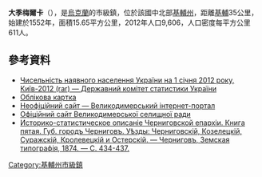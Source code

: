 {{No footnotes|time=2015-09-16T13:14:47+00:00}}
{{coord|50|35|34|N|30|54|37|E|scale:30000|display=title}}

'''大季梅爾卡'''（{{lang-uk|Велика Димерка}}），是[[烏克蘭|烏克蘭]]的市級鎮，位於該國中北部[[基輔州|基輔州]]，距離[[基輔|基輔]]35公里，始建於1552年，面積15.65平方公里，2012年人口9,606，人口密度每平方公里611人。

==參考資料==
*[https://web.archive.org/web/20150627002237/http://ukrstat.org/uk/druk/katalog/kat_u/2012/07_2012/zb_chnas_2011.rar Чисельність наявного населення України на 1 січня 2012 року, Київ-2012 (rar) — Державний комітет статистики України]
* [http://gska2.rada.gov.ua/pls/z7502/A005?rdat1=30.06.2008&rf7571=15334 Облікова картка]{{dead link|date=2017年12月 |bot=InternetArchiveBot |fix-attempted=yes }}
* [http://veldym.ucoz.ua Неофіційний сайт — Великодимерський інтернет-портал] {{Wayback|url=http://veldym.ucoz.ua/ |date=20200809055058 }}
* [https://web.archive.org/web/20140118145310/http://vdymerka.org.ua/ Офіційний сайт Великодимерської селищної ради]
* [https://drive.google.com/file/d/0B9EyeQe6VOzoTzZSZFZYTDZINjQ/edit?usp=sharing Историко-статистическое описаніе Черниговской епархіи. Книга пятая. Губ. городъ Черниговъ. Уѣзды: Черниговскій, Козелецкій, Суражскій, Кролевецкій и Остерскій. — Черниговъ, Земская типографія, 1874. — С. 434-437.] {{Wayback|url=https://drive.google.com/file/d/0B9EyeQe6VOzoTzZSZFZYTDZINjQ/edit?usp=sharing |date=20160527135325 }}

{{DEFAULTSORT:Велика Димерка}}
[[Category:基輔州市級鎮|Category:基輔州市級鎮]]


{{Kiev-geo-stub}}